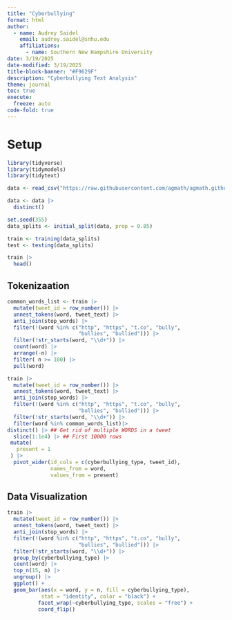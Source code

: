 ```yaml
---
title: "Cyberbullying"
format: html
author: 
  - name: Audrey Saidel
    email: audrey.saidel@snhu.edu
    affiliations: 
      - name: Southern New Hampshire University
date: 3/19/2025
date-modified: 3/19/2025
title-block-banner: "#F9629F"
description: "Cyberbullying Text Analysis"
theme: journal
toc: true
execute:
  freeze: auto
code-fold: true
---
```

# Setup
```r
library(tidyverse)
library(tidymodels)
library(tidytext)

data <- read_csv("https://raw.githubusercontent.com/agmath/agmath.github.io/refs/heads/master/data/classification/cyberbullying_tweets.csv")

data <- data |>
  distinct() 

set.seed(355)
data_splits <- initial_split(data, prop = 0.85)

train <- training(data_splits)
test <- testing(data_splits)
```


```r
train |>
  head()
```

## Tokenizaation
```r
common_words_list <- train |>
  mutate(tweet_id = row_number()) |>
  unnest_tokens(word, tweet_text) |>
  anti_join(stop_words) |>
  filter(!(word %in% c("http", "https", "t.co", "bully", 
                       "bullies", "bullied"))) |>
  filter(!str_starts(word, "\\d+")) |>
  count(word) |>
  arrange(-n) |>
  filter( n >= 100) |>
  pull(word)

train |>
  mutate(tweet_id = row_number()) |>
  unnest_tokens(word, tweet_text) |>
  anti_join(stop_words) |>
  filter(!(word %in% c("http", "https", "t.co", "bully", 
                       "bullies", "bullied"))) |>
  filter(!str_starts(word, "\\d+")) |>
  filter(word %in% common_words_list)|>
distinct() |> ## Get rid of multiple WORDS in a tweet
  slice(1:1e4) |> ## First 10000 rows
 mutate(
   present = 1
 ) |>
  pivot_wider(id_cols = c(cyberbullying_type, tweet_id),
              names_from = word, 
              values_from = present)

```
## Data Visualization

```r
train |>
  mutate(tweet_id = row_number()) |>
  unnest_tokens(word, tweet_text) |>
  anti_join(stop_words) |>
  filter(!(word %in% c("http", "https", "t.co", "bully", 
                       "bullies", "bullied"))) |>
  filter(!str_starts(word, "\\d+")) |>
  group_by(cyberbullying_type) |>
  count(word) |>
  top_n(15, n) |>
  ungroup() |>
  ggplot() +
  geom_bar(aes(x = word, y = n, fill = cyberbullying_type),
           stat = "identity", color = "black") +
          facet_wrap(~cyberbullying_type, scales = "free") + 
          coord_flip()

```


